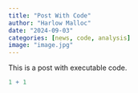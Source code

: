 ```yaml
---
title: "Post With Code"
author: "Harlow Malloc"
date: "2024-09-03"
categories: [news, code, analysis]
image: "image.jpg"
---
```


This is a post with executable code.

```r
1 + 1
```
